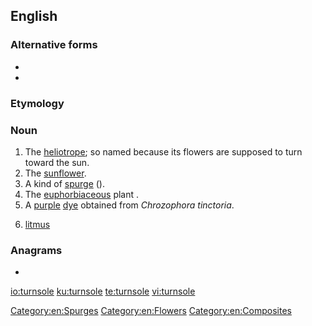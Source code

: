 ==English==

===Alternative forms===
* {{l|en|turnsol}}
* {{l|en|tournsol}}

===Etymology===
{{etyl|fr|en}} {{m|fr|tournesol}}

===Noun===
{{en-noun|~}}

# The [[heliotrope]]; so named because its flowers are supposed to turn toward the sun.
# The [[sunflower]].
# A kind of [[spurge]] ({{taxlink|Euphorbia helioscopia|species|noshow=1}}).
# The [[euphorbiaceous]] plant {{taxlink|Chrozophora tinctoria|species|noshow=1}}.
# A [[purple]] [[dye]] obtained from ''Chrozophora tinctoria''.
# {{label|en|chemistry|obsolete}} [[litmus]]

{{Webster 1913}}

===Anagrams===
* {{l|en|no result}}

[[Category:en:Spurges]]
[[Category:en:Flowers]]
[[Category:en:Composites]]

[[io:turnsole]]
[[ku:turnsole]]
[[te:turnsole]]
[[vi:turnsole]]